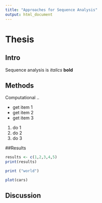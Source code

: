 ```yaml
---
title: "Approaches for Sequence Analysis"
output: html_document
---
```


# Thesis

## Intro
Sequence analysis is *italics*  **bold**

## Methods
Computational ..

- get item 1
- get item 2
- get item 3

1. do 1
1. do 2
1. do 3

##Results
```r
results <- c(1,2,3,4,5)
print(results)
```

```r
print ("world")
```
```r
plot(cars)
```
## Discussion
